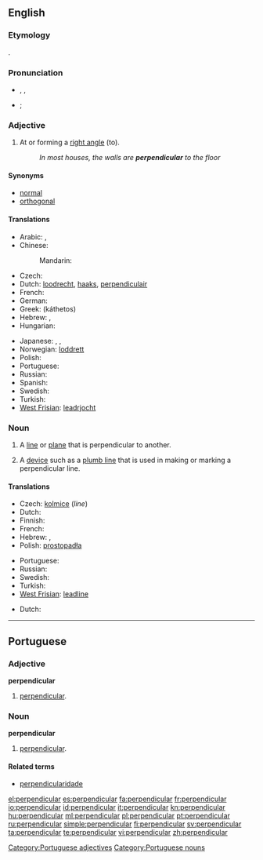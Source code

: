 {{also|Perpendicular}}
==English==

===Etymology===
{{etyl|la}} {{term|perpendiculum||[[plumb line]]|lang=la}}.

===Pronunciation===
* {{a|RP}} {{IPA|/ˌpɜː.pənˈdɪk.jə.lə/}},  {{SAMPA|/%p3:(r).p@n"dIk.j@.l@(r)/}} {{enPR|pû(r)"pəndĭ'kyələ}},
* {{a|US}} {{IPA|/pɝ.pɛnˈdɪk.ju.lɝ/|/pɝ.pənˈdɪk.jə.lɝ/}}; {{SAMPA|/p3`.pEn"dIk.ju.l3r/|/p3`.p@n.dIk.j@.l3`/}}

===Adjective===
{{wikipedia}}
{{en-adj}}

# {{geometry}} At or forming a [[right angle]] (to).
#: ''In most houses, the walls are '''perpendicular''' to the floor''

====Synonyms====
* [[normal]]
* [[orthogonal]]

====Translations====
{{trans-top|at or forming a right angle to}}
* Arabic: {{t|ar|عمودي|tr=3amuudiy}},  {{t|ar|رأسي|tr=ra'siy}}
* Chinese:
*: Mandarin: {{t|cmn|垂直|tr=chuízhí|sc=Hani}}
* Czech: {{t-|cs|kolmý|m}}
* Dutch: [[loodrecht]], [[haaks]], [[perpendiculair]]
* French: {{t+|fr|perpendiculaire|m|f}}
* German: {{t+|de|rechtwinklig}}
* Greek: {{t+|el|κάθετος|m}} (káthetos)
* Hebrew: {{t-|he|מאונך|m|tr=me`unákh}}, {{t-|he|ניצב|m|tr=nitsáv}}
* Hungarian: {{t+|hu|merőleges}}
{{trans-mid}}
* Japanese: {{t|ja|垂直|alt=垂直の|tr=すいちょくの, suichoku -no}}, {{t+|ja|縦|alt=縦の|tr=たての, tate-no}},  {{t|ja|直立|alt=直立の|tr=ちょくりつの, chokuritsu-no}}
* Norwegian: [[loddrett]]
* Polish: {{t-|pl|prostopadły|m}}
* Portuguese: {{t+|pt|perpendicular}}
* Russian: {{t|ru|перпендикулярный|tr=perpendikuljárnyj}}
* Spanish: {{t+|es|perpendicular}}
* Swedish: {{t+|sv|vinkelrät}}
* Turkish: {{t+|tr|dik}}
* [[West Frisian]]: [[leadrjocht]]
{{trans-bottom}}

===Noun===
{{en-noun}}

# {{geometry}} A [[line]] or [[plane]] that is perpendicular to another.
# A [[device]] such as a [[plumb line]] that is used in making or marking a perpendicular line.

====Translations====
{{trans-top|line or plane}}
* Czech: [[kolmice]] {{f}} (''line'')
* Dutch: {{t+|nl|loodlijn|f}}
* Finnish: {{t|fi|kohtisuora}}
* French: {{t+|fr|perpendiculaire|f}}
* Hebrew: {{t-|he|מאונך|m|tr=me`unákh}}, {{t-|he|ניצב|nitsáv|m}}
* Polish: [[prostopadła]] {{f}}
{{trans-mid}}
* Portuguese: {{t+|pt|perpendicular|f}}
* Russian: {{t|ru|перпендикуляр|m|tr=perpendikuljár}}
* Swedish: {{t+|sv|normal|c}}
* Turkish: {{t+|tr|dik}}
* [[West Frisian]]: [[leadline]]
{{trans-bottom}}

{{trans-top|device}}
* Dutch: {{t+|nl|schietlood|n}}
{{trans-mid}}
{{trans-bottom}}

----

==Portuguese==

===Adjective===
'''perpendicular'''

# [[#English|perpendicular]].

===Noun===
'''perpendicular''' {{f}}

# [[#English|perpendicular]].

====Related terms====
{{top2}}
* [[perpendicularidade]]
{{mid2}}
{{bottom}}

[[Category:Portuguese adjectives]]
[[Category:Portuguese nouns]]

[[el:perpendicular]]
[[es:perpendicular]]
[[fa:perpendicular]]
[[fr:perpendicular]]
[[io:perpendicular]]
[[id:perpendicular]]
[[it:perpendicular]]
[[kn:perpendicular]]
[[hu:perpendicular]]
[[ml:perpendicular]]
[[pl:perpendicular]]
[[pt:perpendicular]]
[[ru:perpendicular]]
[[simple:perpendicular]]
[[fi:perpendicular]]
[[sv:perpendicular]]
[[ta:perpendicular]]
[[te:perpendicular]]
[[vi:perpendicular]]
[[zh:perpendicular]]